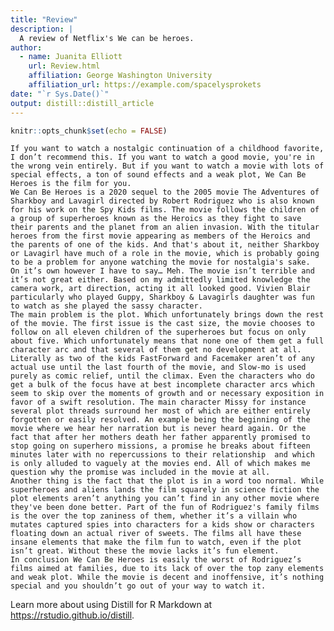 ```yaml
---
title: "Review"
description: |
  A review of Netflix's We can be heroes.
author:
  - name: Juanita Elliott
    url: Review.html
    affiliation: George Washington University
    affiliation_url: https://example.com/spacelysprokets
date: "`r Sys.Date()`"
output: distill::distill_article
---
```


```r
knitr::opts_chunk$set(echo = FALSE)
```

	If you want to watch a nostalgic continuation of a childhood favorite, I don’t recommend this. If you want to watch a good movie, you're in the wrong vein entirely. But if you want to watch a movie with lots of special effects, a ton of sound effects and a weak plot, We Can Be Heroes is the film for you. 
	We Can Be Heroes is a 2020 sequel to the 2005 movie The Adventures of Sharkboy and Lavagirl directed by Robert Rodriguez who is also known for his work on the Spy Kids films. The movie follows the children of a group of superheroes known as the Heroics as they fight to save their parents and the planet from an alien invasion. With the titular heroes from the first movie appearing as members of the Heroics and the parents of one of the kids. And that's about it, neither Sharkboy or Lavagirl have much of a role in the movie, which is probably going to be a problem for anyone watching the movie for nostalgia's sake. 
	On it’s own however I have to say… Meh. The movie isn’t terrible and it’s not great either. Based on my admittedly limited knowledge the camera work, art direction, acting it all looked good. Vivien Blair particularly who played Guppy, Sharkboy & Lavagirls daughter was fun to watch as she played the sassy character. 
	The main problem is the plot. Which unfortunately brings down the rest of the movie. The first issue is the cast size, the movie chooses to follow on all eleven children of the superheroes but focus on only about five. Which unfortunately means that none one of them get a full character arc and that several of them get no development at all. Literally as two of the kids FastForward and Facemaker aren’t of any actual use until the last fourth of the movie, and Slow-mo is used purely as comic relief, until the climax. Even the characters who do get a bulk of the focus have at best incomplete character arcs which seem to skip over the moments of growth and or necessary exposition in favor of a swift resolution. The main character Missy for instance several plot threads surround her most of which are either entirely forgotten or easily resolved. An example being the beginning of the movie where we hear her narration but is never heard again. Or the fact that after her mothers death her father apparently promised to stop going on superhero missions, a promise he breaks about fifteen minutes later with no repercussions to their relationship  and which is only alluded to vaguely at the movies end. All of which makes me question why the promise was included in the movie at all. 
	Another thing is the fact that the plot is in a word too normal. While superheroes and aliens lands the film squarely in science fiction the plot elements aren’t anything you can’t find in any other movie where they've been done better. Part of the fun of Rodriguez's family films is the over the top zaniness of them, whether it’s a villain who mutates captured spies into characters for a kids show or characters floating down an actual river of sweets. The films all have these insane elements that make the film fun to watch, even if the plot isn’t great. Without these the movie lacks it’s fun element.
	In conclusion We Can Be Heroes is easily the worst of Rodriguez’s films aimed at families, due to its lack of over the top zany elements and weak plot. While the movie is decent and inoffensive, it’s nothing special and you shouldn’t go out of your way to watch it. 

 

Learn more about using Distill for R Markdown at <https://rstudio.github.io/distill>.





